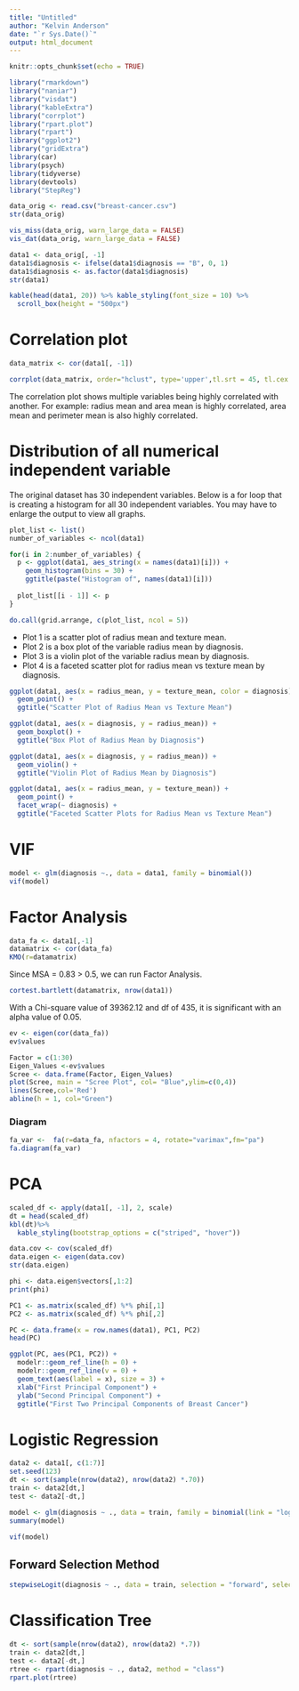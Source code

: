 ```yaml
---
title: "Untitled"
author: "Kelvin Anderson"
date: "`r Sys.Date()`"
output: html_document
---
```


```r
knitr::opts_chunk$set(echo = TRUE)
```

```r
library("rmarkdown")
library("naniar")
library("visdat")
library("kableExtra")
library("corrplot")
library("rpart.plot")
library("rpart")
library("ggplot2")
library("gridExtra")
library(car)
library(psych)
library(tidyverse)  
library(devtools)
library("StepReg")
```


```r
data_orig <- read.csv("breast-cancer.csv")
str(data_orig)
```

```r
vis_miss(data_orig, warn_large_data = FALSE)
vis_dat(data_orig, warn_large_data = FALSE)
```

```r
data1 <- data_orig[, -1]
data1$diagnosis <- ifelse(data1$diagnosis == "B", 0, 1)
data1$diagnosis <- as.factor(data1$diagnosis)
str(data1)
```

```r
kable(head(data1, 20)) %>% kable_styling(font_size = 10) %>% 
  scroll_box(height = "500px")
```

# Correlation plot
```r
data_matrix <- cor(data1[, -1])

corrplot(data_matrix, order="hclust", type='upper',tl.srt = 45, tl.cex = 0.6)
```
The correlation plot shows multiple variables being highly correlated with 
another. For example: radius mean and area mean is highly correlated, area mean 
and perimeter mean is also highly correlated. 

# Distribution of all numerical independent variable

The original dataset has 30 independent variables. Below is a for loop that is 
creating a histogram for all 30 independent variables. You may have to enlarge 
the output to view all graphs. 

```r
plot_list <- list()
number_of_variables <- ncol(data1)

for(i in 2:number_of_variables) {
  p <- ggplot(data1, aes_string(x = names(data1)[i])) +
    geom_histogram(bins = 30) + 
    ggtitle(paste("Histogram of", names(data1)[i]))
  
  plot_list[[i - 1]] <- p 
}

do.call(grid.arrange, c(plot_list, ncol = 5))
```

- Plot 1 is a scatter plot of radius mean and texture mean. 
- Plot 2 is a box plot of the variable radius mean by diagnosis. 
- Plot 3 is a violin plot of the variable radius mean by diagnosis. 
- Plot 4 is a faceted scatter plot for radius mean vs texture mean by diagnosis. 

```r
ggplot(data1, aes(x = radius_mean, y = texture_mean, color = diagnosis)) +
  geom_point() +
  ggtitle("Scatter Plot of Radius Mean vs Texture Mean")

ggplot(data1, aes(x = diagnosis, y = radius_mean)) +
  geom_boxplot() +
  ggtitle("Box Plot of Radius Mean by Diagnosis")

ggplot(data1, aes(x = diagnosis, y = radius_mean)) +
  geom_violin() +
  ggtitle("Violin Plot of Radius Mean by Diagnosis")

ggplot(data1, aes(x = radius_mean, y = texture_mean)) +
  geom_point() +
  facet_wrap(~ diagnosis) +
  ggtitle("Faceted Scatter Plots for Radius Mean vs Texture Mean")
```

# VIF
```r
model <- glm(diagnosis ~., data = data1, family = binomial())
vif(model)
```

# Factor Analysis
```r
data_fa <- data1[,-1]
datamatrix <- cor(data_fa)
KMO(r=datamatrix)
```
Since MSA = 0.83 > 0.5, we can run Factor Analysis. 


```r
cortest.bartlett(datamatrix, nrow(data1))
```
With a Chi-square value of 39362.12 and df of 435, it is significant with an 
alpha value of 0.05. 

```r
ev <- eigen(cor(data_fa))
ev$values

Factor = c(1:30)
Eigen_Values <-ev$values
Scree <- data.frame(Factor, Eigen_Values)
plot(Scree, main = "Scree Plot", col= "Blue",ylim=c(0,4))
lines(Scree,col='Red')
abline(h = 1, col="Green")
```

### Diagram
```r
fa_var <-  fa(r=data_fa, nfactors = 4, rotate="varimax",fm="pa")
fa.diagram(fa_var)
```

# PCA

```r
scaled_df <- apply(data1[, -1], 2, scale)
dt = head(scaled_df)
kbl(dt)%>%
  kable_styling(bootstrap_options = c("striped", "hover"))
```

```r
data.cov <- cov(scaled_df)
data.eigen <- eigen(data.cov)
str(data.eigen)
```

```r
phi <- data.eigen$vectors[,1:2]
print(phi)
```

```r
PC1 <- as.matrix(scaled_df) %*% phi[,1]
PC2 <- as.matrix(scaled_df) %*% phi[,2]

PC <- data.frame(x = row.names(data1), PC1, PC2)
head(PC)
```

```r
ggplot(PC, aes(PC1, PC2)) + 
  modelr::geom_ref_line(h = 0) +
  modelr::geom_ref_line(v = 0) +
  geom_text(aes(label = x), size = 3) +
  xlab("First Principal Component") + 
  ylab("Second Principal Component") + 
  ggtitle("First Two Principal Components of Breast Cancer")
```


# Logistic Regression 
```r
data2 <- data1[, c(1:7)]
set.seed(123)
dt <- sort(sample(nrow(data2), nrow(data2) *.70))
train <- data2[dt,]
test <- data2[-dt,] 

model <- glm(diagnosis ~ ., data = train, family = binomial(link = "logit"))
summary(model)

vif(model)
```

## Forward Selection Method 
```r
stepwiseLogit(diagnosis ~ ., data = train, selection = "forward", select = "SL", sle = 0.05)
```

# Classification Tree

```r
dt <- sort(sample(nrow(data2), nrow(data2) *.7))
train <- data2[dt,]
test <- data2[-dt,]
rtree <- rpart(diagnosis ~ ., data2, method = "class")
rpart.plot(rtree)
```







